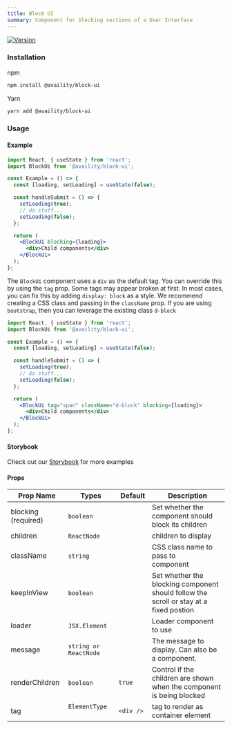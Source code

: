 ```yaml
---
title: Block UI
summary: Component for blocking sections of a User Interface
---
```


[![Version](https://img.shields.io/npm/v/@availity/block-ui.svg?style=for-the-badge)](https://www.npmjs.com/package/@availity/block-ui)

### Installation

npm

```bash
npm install @availity/block-ui
```

Yarn

```bash
yarn add @availity/block-ui
```

### Usage

#### Example

```jsx
import React, { useState } from 'react';
import BlockUi from '@availity/block-ui';

const Example = () => {
  const [loading, setLoading] = useState(false);

  const handleSubmit = () => {
    setLoading(true);
    // do stuff...
    setLoading(false);
  };

  return (
    <BlockUi blocking={loading}>
      <div>Child components</div>
    </BlockUi>
  );
};
```

The `BlockUi` component uses a `div` as the default tag. You can override this by using the `tag` prop. Some tags may appear broken at first. In most cases, you can fix this by adding `display: block` as a style. We recommend creating a CSS class and passing in the `className` prop. If you are using `bootstrap`, then you can leverage the existing class `d-block`

```jsx
import React, { useState } from 'react';
import BlockUi from '@availity/block-ui';

const Example = () => {
  const [loading, setLoading] = useState(false);

  const handleSubmit = () => {
    setLoading(true);
    // do stuff...
    setLoading(false);
  };

  return (
    <BlockUi tag="span" className="d-block" blocking={loading}>
      <div>Child components</div>
    </BlockUi>
  );
};
```

#### Storybook

Check out our [Storybook](https://availity.github.io/availity-react/storybook/?path=/story/components-block-ui--default) for more examples

#### Props

|  Prop Name            |  Types                |  Default  |  Description                                                                           |
| --------------------- | --------------------- | --------- | -------------------------------------------------------------------------------------- |
| blocking (required)   | `boolean`             |           | Set whether the component should block its children                                    |
| children              | `ReactNode`           |           | children to display                                                                    |
| className             | `string`              |           | CSS class name to pass to component                                                    |
| keepInView            | `boolean`             |           | Set whether the blocking component should follow the scroll or stay at a fixed postion |
| loader                | `JSX.Element`         |           | Loader component to use                                                                |
| message               | `string or ReactNode` |           | The message to display. Can also be a component.                                       |
| renderChildren        | `boolean`             | `true`    | Control if the children are shown when the component is being blocked                  |
| tag                   | `ElementType`         | `<div />` | tag to render as container element                                                     |
